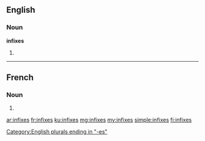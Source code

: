 ==English==

===Noun===
'''infixes'''

# {{plural of|infix}}

[[Category:English plurals ending in "-es"]]

----

==French==

===Noun===
{{head|fr|plural}} {{m|p}}

# {{plural of|infixe|lang=fr}}

[[ar:infixes]]
[[fr:infixes]]
[[ku:infixes]]
[[mg:infixes]]
[[my:infixes]]
[[simple:infixes]]
[[fi:infixes]]